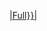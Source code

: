 <includeonly>[[{{无锡地铁线路名称|{{{1}}}|Full}}|{{无锡地铁线路标志|{{{1}}}|{{{2|}}}|{{{3|}}}}}]]</includeonly><noinclude>
{{Documentation}}</noinclude>